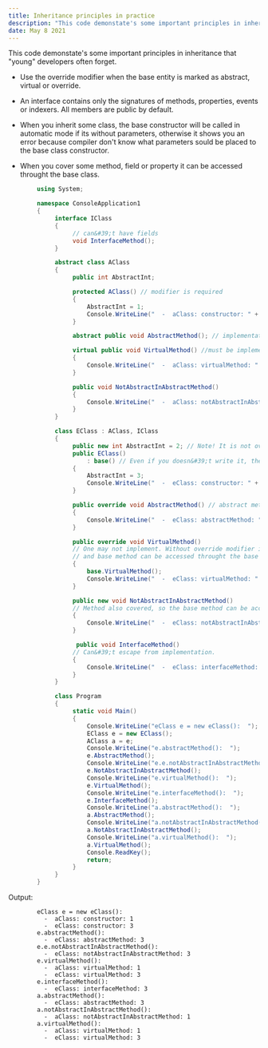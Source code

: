 ```yaml
---
title: Inheritance principles in practice
description: "This code demonstate's some important principles in inheritance that "young" developers often forget."
date: May 8 2021
---
```


This code demonstate's some important principles in inheritance that "young" developers often forget.

- Use the override modifier when the base entity is marked as abstract, virtual or override.

- An interface contains only the signatures of methods, properties, events or indexers. All members are public by default.

- When you inherit some class, the base constructor will be called in automatic mode if its without parameters, otherwise it shows you an error because compiler don't know what parameters sould be placed to the base class constructor.

- When you cover some method, field or property it can be accessed throught the base class.

```cs
        using System;

        namespace ConsoleApplication1
        {
             interface IClass
             {
                  // can&#39;t have fields        
                  void InterfaceMethod();
             }

             abstract class AClass
             {
                  public int AbstractInt;

                  protected AClass() // modifier is required
                  {
                      AbstractInt = 1;
                      Console.WriteLine("  -  aClass: constructor: " + AbstractInt);
                  }

                  abstract public void AbstractMethod(); // implementation is prohibited

                  virtual public void VirtualMethod() //must be implemented
                  {
                      Console.WriteLine("  -  aClass: virtualMethod: " + AbstractInt);
                  }

                  public void NotAbstractInAbstractMethod()
                  {
                      Console.WriteLine("  -  aClass: notAbstractInAbstractMethod: " + AbstractInt);
                  }
             }

             class EClass : AClass, IClass
             {
                  public new int AbstractInt = 2; // Note! It is not override old field, it also cover it.
                  public EClass()
                      : base() // Even if you doesn&#39;t write it, the old default constructor will be called. 
                  {
                      AbstractInt = 3;
                      Console.WriteLine("  -  eClass: constructor: " + AbstractInt);
                  }

                  public override void AbstractMethod() // abstract methods must be overrided
                  {
                      Console.WriteLine("  -  eClass: abstractMethod: " + AbstractInt);
                  }

                  public override void VirtualMethod()
                  // One may not implement. Without override modifier it is also covering 
                  // and base method can be accessed throught the base class
                  {
                      base.VirtualMethod();
                      Console.WriteLine("  -  eClass: virtualMethod: " + AbstractInt);
                  }

                  public new void NotAbstractInAbstractMethod() 
                  // Method also covered, so the base method can be accessed throught the base class
                  {
                      Console.WriteLine("  -  eClass: notAbstractInAbstractMethod: " + AbstractInt);
                  }

                   public void InterfaceMethod()
                  // Can&#39;t escape from implementation.
                  {
                      Console.WriteLine("  -  eClass: interfaceMethod: " + AbstractInt);
                  }
             }

             class Program
             {
                  static void Main()
                  {
                      Console.WriteLine("eClass e = new eClass():  ");
                      EClass e = new EClass();
                      AClass a = e;
                      Console.WriteLine("e.abstractMethod():  ");
                      e.AbstractMethod();
                      Console.WriteLine("e.e.notAbstractInAbstractMethod():  ");
                      e.NotAbstractInAbstractMethod();
                      Console.WriteLine("e.virtualMethod():  ");
                      e.VirtualMethod();
                      Console.WriteLine("e.interfaceMethod():  ");
                      e.InterfaceMethod();
                      Console.WriteLine("a.abstractMethod():  ");
                      a.AbstractMethod();
                      Console.WriteLine("a.notAbstractInAbstractMethod():  ");
                      a.NotAbstractInAbstractMethod();
                      Console.WriteLine("a.virtualMethod():  ");
                      a.VirtualMethod();
                      Console.ReadKey();
                      return;
                  }
             }
        }
```

Output:

```
        eClass e = new eClass():
          -  aClass: constructor: 1
          -  eClass: constructor: 3
        e.abstractMethod():
          -  eClass: abstractMethod: 3
        e.e.notAbstractInAbstractMethod():
          -  eClass: notAbstractInAbstractMethod: 3
        e.virtualMethod():
          -  aClass: virtualMethod: 1
          -  eClass: virtualMethod: 3
        e.interfaceMethod():
          -  eClass: interfaceMethod: 3
        a.abstractMethod():
          -  eClass: abstractMethod: 3
        a.notAbstractInAbstractMethod():
          -  aClass: notAbstractInAbstractMethod: 1
        a.virtualMethod():
          -  aClass: virtualMethod: 1
          -  eClass: virtualMethod: 3
```
